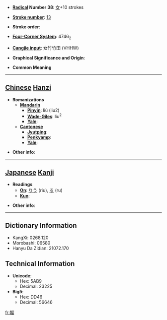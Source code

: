 * '''[[Wiktionary:Chinese radical index| Radical]] Number 38''': [[Wiktionary:Chinese radical index 女|女]]+10 strokes

* '''[[Wiktionary:Chinese total strokes index|Stroke number]]''': [[Wiktionary:Chinese total strokes index 13|13]]

* '''Stroke order''': 

* '''[[Wiktionary:Chinese four corner index|Four-Corner System]]''': 4746<sub>2</sub>

* '''[[Wiktionary:Chinese Cangjie index|Cangjie input]]''': 女竹竹田 (VHHW)

* '''Graphical Significance and Origin''': 

* '''Common Meaning'''

----

== [[Chinese]] [[Hanzi]] ==

* '''Romanizations'''
** '''[[Mandarin]]'''
*** '''[[Pinyin]]''': liú (liu2)
*** '''[[Wade-Giles]]''': liu<sup>2</sup>
*** '''[[Yale]]''': 
** '''[[Cantonese]]'''
*** '''[[Jyutping]]''':
*** '''[[Penkyamp]]''': 
*** '''[[Yale]]''': 

* '''Other info''': 

----

== [[Japanese]] [[Kanji]] ==

* '''Readings'''
** '''[[On]]''': [[りう]] (riu), [[る]] (ru)
** '''[[Kun]]''': 

* '''Other info''':  

----

== Dictionary Information ==

* KangXi: 0268.120
* Morobashi: 06580
* Hanyu Da Zidian: 21072.170

== Technical Information ==

* '''Unicode''':
** Hex: 5AB9
** Decimal: 23225
* '''Big5''':
** Hex: DD46
** Decimal: 56646

[[fr:媹]]